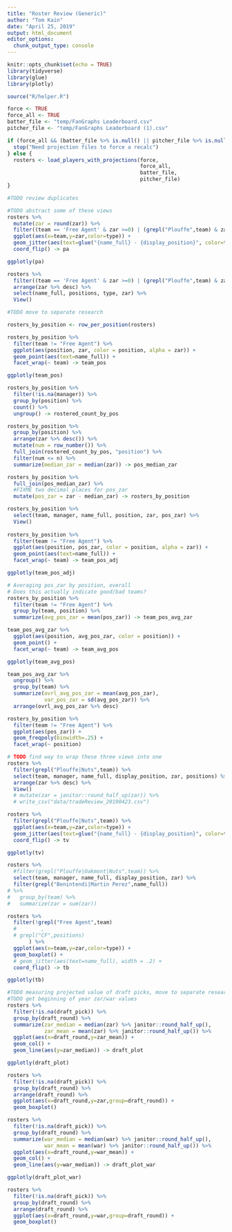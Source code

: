 ```yaml
---
title: "Roster Review (Generic)"
author: "Tom Kain"
date: "April 25, 2019"
output: html_document
editor_options: 
  chunk_output_type: console
---
```


```r
knitr::opts_chunk$set(echo = TRUE)
library(tidyverse)
library(glue)
library(plotly)

source("R/helper.R")
```


```r
force <- TRUE
force_all <- TRUE
batter_file <- "temp/FanGraphs Leaderboard.csv"
pitcher_file <- "temp/FanGraphs Leaderboard (1).csv"

if (force_all && (batter_file %>% is.null() || pitcher_file %>% is.null())) {
  stop("Need projection files to force a recalc")
} else {
  rosters <- load_players_with_projections(force, 
                                           force_all, 
                                           batter_file, 
                                           pitcher_file)
}

#TODO review duplicates
```

```r
#TODO abstract some of these views
rosters %>% 
  mutate(zar = round(zar)) %>% 
  filter((team == 'Free Agent' & zar >=0) | (grepl("Plouffe",team) & zar < 2)) %>% 
  ggplot(aes(x=team,y=zar,color=type)) +
  geom_jitter(aes(text=glue("{name_full} - {display_position}", color=type))) +
  coord_flip() -> pa

ggplotly(pa)

rosters %>% 
  filter((team == 'Free Agent' & zar >=0) | (grepl("Plouffe",team) & zar < 2)) %>% 
  arrange(zar %>% desc) %>% 
  select(name_full, positions, type, zar) %>% 
  View()
```


```r
#TODO move to separate research

rosters_by_position <- row_per_position(rosters)

rosters_by_position %>% 
  filter(team != "Free Agent") %>% 
  ggplot(aes(position, zar, color = position, alpha = zar)) +
  geom_point(aes(text=name_full)) +
  facet_wrap(~ team) -> team_pos

ggplotly(team_pos)

rosters_by_position %>% 
  filter(!is.na(manager)) %>% 
  group_by(position) %>% 
  count() %>% 
  ungroup() -> rostered_count_by_pos

rosters_by_position %>% 
  group_by(position) %>% 
  arrange(zar %>% desc()) %>% 
  mutate(num = row_number()) %>% 
  full_join(rostered_count_by_pos, "position") %>% 
  filter(num <= n) %>% 
  summarize(median_zar = median(zar)) -> pos_median_zar

rosters_by_position %>% 
  full_join(pos_median_zar) %>% 
  #FIXME two decimal places for pos_zar
  mutate(pos_zar = zar - median_zar) -> rosters_by_position

rosters_by_position %>% 
  select(team, manager, name_full, position, zar, pos_zar) %>% 
  View()
  
rosters_by_position %>% 
  filter(team != "Free Agent") %>% 
  ggplot(aes(position, pos_zar, color = position, alpha = zar)) +
  geom_point(aes(text=name_full)) +
  facet_wrap(~ team) -> team_pos_adj

ggplotly(team_pos_adj)

# Averaging pos_zar by position, overall
# Does this actually indicate good/bad teams?
rosters_by_position %>% 
  filter(team != "Free Agent") %>% 
  group_by(team, position) %>% 
  summarize(avg_pos_zar = mean(pos_zar)) -> team_pos_avg_zar

team_pos_avg_zar %>%  
  ggplot(aes(position, avg_pos_zar, color = position)) +
  geom_point() +
  facet_wrap(~ team) -> team_avg_pos

ggplotly(team_avg_pos)

team_pos_avg_zar %>% 
  ungroup() %>% 
  group_by(team) %>% 
  summarize(ovrl_avg_pos_zar = mean(avg_pos_zar),
            var_pos_zar = sd(avg_pos_zar)) %>% 
  arrange(ovrl_avg_pos_zar %>% desc)

rosters_by_position %>% 
  filter(team != "Free Agent") %>% 
  ggplot(aes(pos_zar)) + 
  geom_freqpoly(binwidth=.25) + 
  facet_wrap(~ position)
```

```r
# TODO find way to wrap these three views into one
rosters %>% 
  filter(grepl("Plouffe|Nuts",team)) %>% 
  select(team, manager, name_full, display_position, zar, positions) %>% 
  arrange(zar %>% desc) %>% 
  View()
  # mutate(zar = janitor::round_half_up(zar)) %>% 
  # write_csv("data/tradeReview_20190423.csv")

rosters %>% 
  filter(grepl("Plouffe|Nuts",team)) %>% 
  ggplot(aes(x=team,y=zar,color=type)) +
  geom_jitter(aes(text=glue("{name_full} - {display_position}", color=type)), width=.2) +
  coord_flip() -> tv

ggplotly(tv)

rosters %>% 
  #filter(grepl("Plouffe|Oakmont|Nuts",team)) %>% 
  select(team, manager, name_full, display_position, zar) %>% 
  filter(grepl("Benintendi|Martin Perez",name_full)) 
# %>%
#   group_by(team) %>%
#   summarize(zar = sum(zar))
```

```r
rosters %>% 
  filter(!grepl("Free Agent",team)
  #        ,
  # grepl("CF",positions)
       ) %>%
  ggplot(aes(x=team,y=zar,color=type)) +
  geom_boxplot() +
  # geom_jitter(aes(text=name_full), width = .2) +
  coord_flip() -> tb

ggplotly(tb)
```

```r
#TODO measuring projected value of draft picks, move to separate research
#TODO get beginning of year zar/war values
rosters %>% 
  filter(!is.na(draft_pick)) %>%
  group_by(draft_round) %>% 
  summarize(zar_median = median(zar) %>% janitor::round_half_up(),
            zar_mean = mean(zar) %>% janitor::round_half_up()) %>%
  ggplot(aes(x=draft_round,y=zar_mean)) +
  geom_col() +
  geom_line(aes(y=zar_median)) -> draft_plot

ggplotly(draft_plot)

rosters %>% 
  filter(!is.na(draft_pick)) %>% 
  group_by(draft_round) %>% 
  arrange(draft_round) %>% 
  ggplot(aes(x=draft_round,y=zar,group=draft_round)) +
  geom_boxplot()

rosters %>% 
  filter(!is.na(draft_pick)) %>%
  group_by(draft_round) %>% 
  summarize(war_median = median(war) %>% janitor::round_half_up(),
            war_mean = mean(war) %>% janitor::round_half_up()) %>%
  ggplot(aes(x=draft_round,y=war_mean)) +
  geom_col() +
  geom_line(aes(y=war_median)) -> draft_plot_war

ggplotly(draft_plot_war)

rosters %>% 
  filter(!is.na(draft_pick)) %>% 
  group_by(draft_round) %>% 
  arrange(draft_round) %>% 
  ggplot(aes(x=draft_round,y=war,group=draft_round)) +
  geom_boxplot()
```
